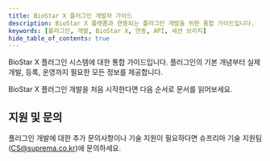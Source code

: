 ```yaml
---
title: BioStar X 플러그인 개발자 가이드
description: BioStar X 플랫폼과 연동되는 플러그인 개발을 위한 통합 가이드입니다.
keywords: [플러그인, 개발, BioStar X, 연동, API, 세션 브리지]
hide_table_of_contents: true
---
```


BioStar X 플러그인 시스템에 대한 통합 가이드입니다. 플러그인의 기본 개념부터 실제 개발, 등록, 운영까지 필요한 모든 정보를 제공합니다.

BioStar X 플러그인 개발을 처음 시작한다면 다음 순서로 문서를 읽어보세요.

<Overview />


## 지원 및 문의

플러그인 개발에 대한 추가 문의사항이나 기술 지원이 필요하다면 슈프리마 기술 지원팀(CS@suprema.co.kr)에 문의하세요.